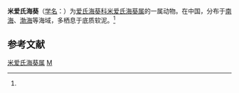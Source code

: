 {{Automatic taxobox
| taxon = Milne-Edwardsia
| authority = 
| name = 米爱氏海葵属
}}

'''米爱氏海葵'''（[[学名|学名]]：{{lang|la|''Milne-Edwardsia sp.''}}）为[[爱氏海葵科|爱氏海葵科]][[米爱氏海葵属|米爱氏海葵属]]的一属动物。在中国，分布于[[南海|南海]]、[[渤海|渤海]]等海域，多栖息于底质软泥。<ref name='id9756'/>

== 参考文献 ==
{{reflist}}

{{Cnidarian-stub}}
{{Taxonbar}}
[[Category:米爱氏海葵属|]]
[[Category:爱氏海葵科|M]]